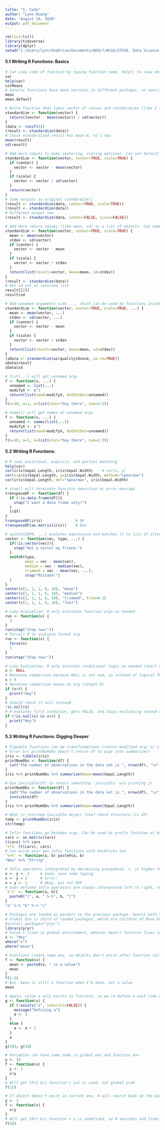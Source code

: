 ```yaml
---
title: "5, Code"
author: "Lynn Huang"
date: "August 19, 2020"
output: pdf_document
---
```


```r
rm(list=ls())
library(tidyverse)
library(dplyr)
setwd("C:/Users/lynn/OneDrive/Documents/ADULT/NCSU/ST558, Data Science for Statisticians")
```

#### 5.1 Writing R Functions: Basics
```r
# Can view code of function by typing function name. help() to view description
var
help(var)
colMeans
# Generic functions have many versions in different packages, so specify package
mean
mean.default

# Write function that takes vector of values and standardizes (like Z score)
standardize <- function(vector) {
  return((vector - mean(vector)) / sd(vector))
}
(data <- runif(5))
(result <- standardize(data))
# Check standardized result has mean 0, sd 1 now
mean(result)
sd(result)

# Add more inputs to make centering, scaling optional. Can set default args in function statement
standardize <- function(vector, center=TRUE, scale=TRUE) {
  if (center) {
    vector <- vector - mean(vector)
  }
  if (scale) {
    vector <- vector / sd(vector)
  }
  return(vector)
}
# Same outputs as original standardize()
(result <- standardize(data, center=TRUE, scale=TRUE))
(result <- standardize(data))
# Different output now
(result <- standardize(data, center=FALSE, scale=FALSE))

# Add more return values (like mean, sd) as a list of objects. Can name list elements too
standardize <- function(vector, center=TRUE, scale=TRUE) {
  mean <- mean(vector)
  stdev <- sd(vector)
  if (center) {
    vector <- vector - mean
  }
  if (scale) {
    vector <- vector / stdev
  }
  return(list(result=vector, mean=mean, sd=stdev))
}
(result <- standardize(data))
# Get sd out of returned list
result[[2]]
result$sd

# Add unnamed arguments with ..., which can be used by functions inside our function
standardize <- function(vector, center=TRUE, scale=TRUE, ...) {
  mean <- mean(vector, ...)
  stdev <- sd(vector, ...)
  if (center) {
    vector <- vector - mean
  }
  if (scale) {
    vector <- vector / stdev
  }
  return(list(result=vector, mean=mean, sd=stdev))
}
(sData <- standardize(airquality$Ozone, na.rm=TRUE))
sData$result
sData$sd

# list(...) will get unnamed args
f <- function(x, ...) {
  unnamed <- list(...)
  modifyX <- x^2
  return(list(newX=modifyX, dotDotDot=unnamed))
}
f(x=10, a=1, b=list(char="hey there", num=1:3))

# names() will get names of unnamed args
f <- function(x, ...) {
  unnamed <- names(list(...))
  modifyX <- x^2
  return(list(newX=modifyX, dotDotDot=unnamed))
}
f(x=10, a=1, b=list(char="hey there", num=1:3))
```

#### 5.2 Writing R Functions: 
```r
# R uses positional, explicit, and partial matching
help(cor)
cor(iris$Sepal.Length, iris$Sepal.Width)    # cor(x, y)
cor(x=iris$Sepal.Length, y=iris$Sepal.Width, method="spearman")
cor(iris$Sepal.Length, met="spearman", iris$Sepal.Width)

# stop() will terminate funciton execution w/ error message
transposeDF <- function(df) {
  if (!is.data.frame(df)){
    stop("I want a data frame only!")
  }
  t(df)
}
transposeDF(iris)               # OK
transposeDF(as.matrix(iris))    # Bad

# switch(EXPR, ...) evalutes expression and matches it to list of alternatives
center <- function(vec, type, ...) {
  if(!is.vector(vec)){
    stop("Not a vector my friend.")
  }
  switch(type,
         mean = vec - mean(vec),
         median = vec - median(vec),
         trimmed = vec - mean(vec, ...),
         stop("Mistake!")
  )
}
center(c(1, 1, 1, 6, 10), "mean")
center(c(1, 1, 1, 6, 10), "median")
center(c(1, 1, 1, 6, 10), "trimmed", trim=0.2)
center(c(1, 1, 1, 6, 10), "foo)")

# Lazy Evaluation: R only evaluates function args as needed
run <- function(x) {
  3
}
run(stop("Stop now!"))
# force() R to evaluate formal arg
run <- function(x) {
  force(x)
  3
}
run(stop("Stop now!"))

# Lazy Evaluation: R only evalutes conditional logic as needed (short circuiting)
x <- NULL
# Nonsense comparison because NULL is not num, so instead of logical TRUE/FALSE, return 0
x > 0
# Nonsense comparison means no arg (length 0)
if (x>0) {
  print("Hey")
}
# Should check if null instead
!is.null(x)
# R evalutes first condition, gets FALSE, and skips evaluating second condition (thus, no error)
if (!is.null(x) && x>0) {
  print("Hey")
}
```

#### 5.3 Writing R Functions: Digging Deeper
```r
# Pipeable functions can be transformations (return modified arg) or side-effect (do something else)
# Error b/c printNumObs doesn't return df to pipe into summarize()
iris <- tibble(iris)
printNumObs <- function(df) {
  cat("The number of observations in the data set is ", nrow(df), "\n", sep="")
}
iris %>% printNumObs %>% summarize(mean=mean(Sepal.Length))

# Use invisible(df) to return something 'invisibly' w/o printing it
printNumObs <- function(df) {
  cat("The number of observations in the data set is ", nrow(df), "\n", sep="")
  invisible(df)
}
iris %>% printNumObs %>% summarize(mean=mean(Sepal.Length))

# What is returned invisible object like? Check structure (is df)
temp <- printNumObs(iris)
str(temp)

# Infix functions go between args. Can be used as prefix function w/ backticks
cars <- as.matrix(cars)
t(cars) %*% cars
`%*%` (t(cars), cars)
# Can write your own infix functions with backticks too
`%+%` <- function(a, b) paste0(a, b)
"New" %+% "String"

# Infix operators interpreted by decreasing precedence. <- is higher than =
x <- y <- 2     # Good, save some typing
x <- y = 2      # Error!
x = y <- 2      # Okay, but not GPP
# User-defined infix operators are always interpreted left to right, no precedence!
`%-%` <- function(a, b){
  paste0("(", a, " %-%", b, ")")
}
"a" %-% "b" %-% "c"

# Packages are loaded as parents to the previous package. Search path starts Global -> Empty
# Global Env is child of loaded packages, which are children of Base Env, which is child of Empty Env
#install.packages("pryr")
library(pryr)
# Value x lives in global environment, whereas mean() function lives in base environment
x <- "Hey"
where("x")
where("mean")

# Functions create temp env, so objects don't exist after function call (can overwrite in function!)
f <- function(x) {
  mean <- paste0(x, " is a value")
  mean
}
f(1:3)
# But, mean is still a function when I'm done, not a value
mean

# Again, value a only exists in function, so we re-define a each time we call g()
g <- function(x) {
  if (!exists("a", inherits=FALSE)) {
    message("Defining a")
    a <- 1
  }
  else {
    a <- a + 1
  }
  a
}
g(10); g(10)

# Variables can have same name in global env and function env
y <- 10
f <- function(x) {
  y <- 1
  x+y
}
# Will get 15+1 b/c function's y=1 is used, not global y=10
f(15)

# If object doesn't exist in current env, R will search back up the path back to global env
y <- 1
f <- function(x) {
  x+y
}
# Will get 10+1 b/c function's y is undefined, so R searches and finds global y=1
f(10)
```


